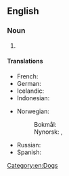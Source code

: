 ==English==
{{wikipedia|Man's best friend (phrase)}}

===Noun===
{{en-noun|?}}

# {{n-g|An affectionate term for a [[dog]].}}

====Translations====
{{trans-top|an affectionate term for a dog}}
* French: {{t+|fr|le meilleur ami de l’homme|m}}
* German: {{t+|de|bester Freund des Menschen|m}}
* Icelandic: {{t|is|besti vinur mannsins|m}}
* Indonesian: {{t|id|teman terbaik manusia}}
{{trans-mid}}
* Norwegian: 
*: Bokmål: {{t|nb|menneskets beste venn|m}}
*: Nynorsk: {{t|nn|menneskets beste ven|m}}, {{t|nn|menneskets beste venn|m}}
* Russian: {{t|ru|друг челове́ка|m}}
* Spanish: {{t|es|el mejor amigo del hombre|m}}
{{trans-bottom}}

[[Category:en:Dogs]]